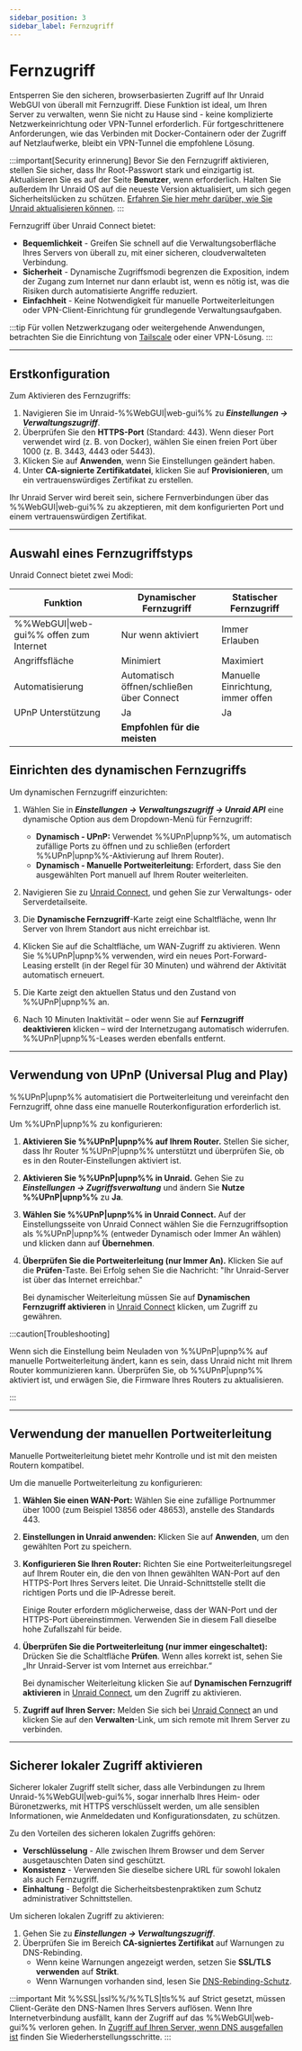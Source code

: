 ```yaml
---
sidebar_position: 3
sidebar_label: Fernzugriff
---
```



# Fernzugriff

Entsperren Sie den sicheren, browserbasierten Zugriff auf Ihr Unraid WebGUI von überall mit Fernzugriff. Diese Funktion ist ideal, um Ihren Server zu verwalten, wenn Sie nicht zu Hause sind - keine komplizierte Netzwerkeinrichtung oder VPN-Tunnel erforderlich. Für fortgeschrittenere Anforderungen, wie das Verbinden mit Docker-Containern oder der Zugriff auf Netzlaufwerke, bleibt ein VPN-Tunnel die empfohlene Lösung.

:::important[Security erinnerung]
Bevor Sie den Fernzugriff aktivieren, stellen Sie sicher, dass Ihr Root-Passwort stark und einzigartig ist. Aktualisieren Sie es auf der Seite **Benutzer**, wenn erforderlich. Halten Sie außerdem Ihr Unraid OS auf die neueste Version aktualisiert, um sich gegen Sicherheitslücken zu schützen. [Erfahren Sie hier mehr darüber, wie Sie Unraid aktualisieren können](../unraid-os/system-administration/maintain-and-update/upgrading-unraid.mdx).
:::

Fernzugriff über Unraid Connect bietet:

- **Bequemlichkeit** - Greifen Sie schnell auf die Verwaltungsoberfläche Ihres Servers von überall zu, mit einer sicheren, cloudverwalteten Verbindung.
- **Sicherheit** - Dynamische Zugriffsmodi begrenzen die Exposition, indem der Zugang zum Internet nur dann erlaubt ist, wenn es nötig ist, was die Risiken durch automatisierte Angriffe reduziert.
- **Einfachheit** - Keine Notwendigkeit für manuelle Portweiterleitungen oder VPN-Client-Einrichtung für grundlegende Verwaltungsaufgaben.

:::tip
Für vollen Netzwerkzugang oder weitergehende Anwendungen, betrachten Sie die Einrichtung von [Tailscale](../unraid-os/system-administration/secure-your-server/tailscale.mdx) oder einer VPN-Lösung.
:::

---

## Erstkonfiguration

Zum Aktivieren des Fernzugriffs:

1. Navigieren Sie im Unraid-%%WebGUI|web-gui%% zu ***Einstellungen → Verwaltungszugriff***.
2. Überprüfen Sie den **HTTPS-Port** (Standard: 443). Wenn dieser Port verwendet wird (z. B. von Docker), wählen Sie einen freien Port über 1000 (z. B. 3443, 4443 oder 5443).
3. Klicken Sie auf **Anwenden**, wenn Sie Einstellungen geändert haben.
4. Unter **CA-signierte Zertifikatdatei**, klicken Sie auf **Provisionieren**, um ein vertrauenswürdiges Zertifikat zu erstellen.

Ihr Unraid Server wird bereit sein, sichere Fernverbindungen über das %%WebGUI|web-gui%% zu akzeptieren, mit dem konfigurierten Port und einem vertrauenswürdigen Zertifikat.

---

## Auswahl eines Fernzugriffstyps

Unraid Connect bietet zwei Modi:

<Tabs>
  <TabItem value="dynamisch" label="Dynamischer Fernzugriff" default>
    <RemoteAccessDynamic />
  </TabItem>

  <TabItem value="statisch" label="Statischer Fernzugriff">
    <RemoteAccessStatic />
  </TabItem>
</Tabs>

| Funktion                               | Dynamischer Fernzugriff                   | Statischer Fernzugriff            |
| -------------------------------------- | ----------------------------------------- | --------------------------------- |
| %%WebGUI\|web-gui%% offen zum Internet | Nur wenn aktiviert                        | Immer Erlauben                    |
| Angriffsfläche                         | Minimiert                                 | Maximiert                         |
| Automatisierung                        | Automatisch öffnen/schließen über Connect | Manuelle Einrichtung, immer offen |
| UPnP Unterstützung                     | Ja                                        | Ja                                |
|                                        | **Empfohlen für die meisten**             |                                   |

## Einrichten des dynamischen Fernzugriffs

Um dynamischen Fernzugriff einzurichten:

1. Wählen Sie in ***Einstellungen → Verwaltungszugriff → Unraid API*** eine dynamische Option aus dem Dropdown-Menü für Fernzugriff:
   - **Dynamisch - UPnP:** Verwendet %%UPnP|upnp%%, um automatisch zufällige Ports zu öffnen und zu schließen (erfordert %%UPnP|upnp%%-Aktivierung auf Ihrem Router).
   - **Dynamisch - Manuelle Portweiterleitung:** Erfordert, dass Sie den ausgewählten Port manuell auf Ihrem Router weiterleiten.

2. Navigieren Sie zu [Unraid Connect](https://connect.myunraid.net/), und gehen Sie zur Verwaltungs- oder Serverdetailseite.

3. Die **Dynamische Fernzugriff**-Karte zeigt eine Schaltfläche, wenn Ihr Server von Ihrem Standort aus nicht erreichbar ist.

4. Klicken Sie auf die Schaltfläche, um WAN-Zugriff zu aktivieren. Wenn Sie %%UPnP|upnp%% verwenden, wird ein neues Port-Forward-Leasing erstellt (in der Regel für 30 Minuten) und während der Aktivität automatisch erneuert.

5. Die Karte zeigt den aktuellen Status und den Zustand von %%UPnP|upnp%% an.

6. Nach 10 Minuten Inaktivität – oder wenn Sie auf **Fernzugriff deaktivieren** klicken – wird der Internetzugang automatisch widerrufen. %%UPnP|upnp%%-Leases werden ebenfalls entfernt.

---

## Verwendung von UPnP (Universal Plug and Play)

%%UPnP|upnp%% automatisiert die Portweiterleitung und vereinfacht den Fernzugriff, ohne dass eine manuelle Routerkonfiguration erforderlich ist.

Um %%UPnP|upnp%% zu konfigurieren:

1. **Aktivieren Sie %%UPnP|upnp%% auf Ihrem Router.**
   Stellen Sie sicher, dass Ihr Router %%UPnP|upnp%% unterstützt und überprüfen Sie, ob es in den Router-Einstellungen aktiviert ist.

2. **Aktivieren Sie %%UPnP|upnp%% in Unraid.**
   Gehen Sie zu ***Einstellungen → Zugriffsverwaltung*** und ändern Sie **Nutze %%UPnP|upnp%%** zu **Ja**.

3. **Wählen Sie %%UPnP|upnp%% in Unraid Connect.**
   Auf der Einstellungsseite von Unraid Connect wählen Sie die Fernzugriffsoption als %%UPnP|upnp%% (entweder Dynamisch oder Immer An wählen) und klicken dann auf **Übernehmen**.

4. **Überprüfen Sie die Portweiterleitung (nur Immer An).**
   Klicken Sie auf die **Prüfen**-Taste. Bei Erfolg sehen Sie die Nachricht: "Ihr Unraid-Server ist über das Internet erreichbar."

   Bei dynamischer Weiterleitung müssen Sie auf **Dynamischen Fernzugriff aktivieren** in [Unraid Connect](https://connect.myunraid.net/) klicken, um Zugriff zu gewähren.

:::caution\[Troubleshooting]

Wenn sich die Einstellung beim Neuladen von %%UPnP|upnp%% auf manuelle Portweiterleitung ändert, kann es sein, dass Unraid nicht mit Ihrem Router kommunizieren kann. Überprüfen Sie, ob %%UPnP|upnp%% aktiviert ist, und erwägen Sie, die Firmware Ihres Routers zu aktualisieren.

:::

---

## Verwendung der manuellen Portweiterleitung

Manuelle Portweiterleitung bietet mehr Kontrolle und ist mit den meisten Routern kompatibel.

Um die manuelle Portweiterleitung zu konfigurieren:

1. **Wählen Sie einen WAN-Port:** Wählen Sie eine zufällige Portnummer über 1000 (zum Beispiel 13856 oder 48653), anstelle des Standards 443.

2. **Einstellungen in Unraid anwenden:** Klicken Sie auf **Anwenden**, um den gewählten Port zu speichern.

3. **Konfigurieren Sie Ihren Router:** Richten Sie eine Portweiterleitungsregel auf Ihrem Router ein, die den von Ihnen gewählten WAN-Port auf den HTTPS-Port Ihres Servers leitet. Die Unraid-Schnittstelle stellt die richtigen Ports und die IP-Adresse bereit.

   Einige Router erfordern möglicherweise, dass der WAN-Port und der HTTPS-Port übereinstimmen. Verwenden Sie in diesem Fall dieselbe hohe Zufallszahl für beide.

4. **Überprüfen Sie die Portweiterleitung (nur immer eingeschaltet):** Drücken Sie die Schaltfläche **Prüfen**. Wenn alles korrekt ist, sehen Sie „Ihr Unraid-Server ist vom Internet aus erreichbar.“

   Bei dynamischer Weiterleitung klicken Sie auf **Dynamischen Fernzugriff aktivieren** in [Unraid Connect](https://connect.myunraid.net/), um den Zugriff zu aktivieren.

5. **Zugriff auf Ihren Server:** Melden Sie sich bei [Unraid Connect](https://connect.myunraid.net/) an und klicken Sie auf den **Verwalten**-Link, um sich remote mit Ihrem Server zu verbinden.

---

## Sicherer lokaler Zugriff aktivieren

Sicherer lokaler Zugriff stellt sicher, dass alle Verbindungen zu Ihrem Unraid-%%WebGUI|web-gui%%, sogar innerhalb Ihres Heim- oder Büronetzwerks, mit HTTPS verschlüsselt werden, um alle sensiblen Informationen, wie Anmeldedaten und Konfigurationsdaten, zu schützen.

Zu den Vorteilen des sicheren lokalen Zugriffs gehören:

- **Verschlüsselung** - Alle zwischen Ihrem Browser und dem Server ausgetauschten Daten sind geschützt.
- **Konsistenz** - Verwenden Sie dieselbe sichere URL für sowohl lokalen als auch Fernzugriff.
- **Einhaltung** - Befolgt die Sicherheitsbestenpraktiken zum Schutz administrativer Schnittstellen.

Um sicheren lokalen Zugriff zu aktivieren:

1. Gehen Sie zu ***Einstellungen → Verwaltungszugriff***.
2. Überprüfen Sie im Bereich **CA-signiertes Zertifikat** auf Warnungen zu DNS-Rebinding.
   - Wenn keine Warnungen angezeigt werden, setzen Sie **SSL/TLS verwenden** auf **Strikt**.
   - Wenn Warnungen vorhanden sind, lesen Sie [DNS-Rebinding-Schutz](../unraid-os/system-administration/secure-your-server/securing-your-connection.mdx#dns-rebinding-protection).

:::important
Mit %%SSL|ssl%%/%%TLS|tls%% auf Strict gesetzt, müssen Client-Geräte den DNS-Namen Ihres Servers auflösen. Wenn Ihre Internetverbindung ausfällt, kann der Zugriff auf das %%WebGUI|web-gui%% verloren gehen. In [Zugriff auf Ihren Server, wenn DNS ausgefallen ist](../unraid-os/system-administration/secure-your-server/securing-your-connection.mdx#accessing-your-server-when-dns-is-down) finden Sie Wiederherstellungsschritte.
:::
